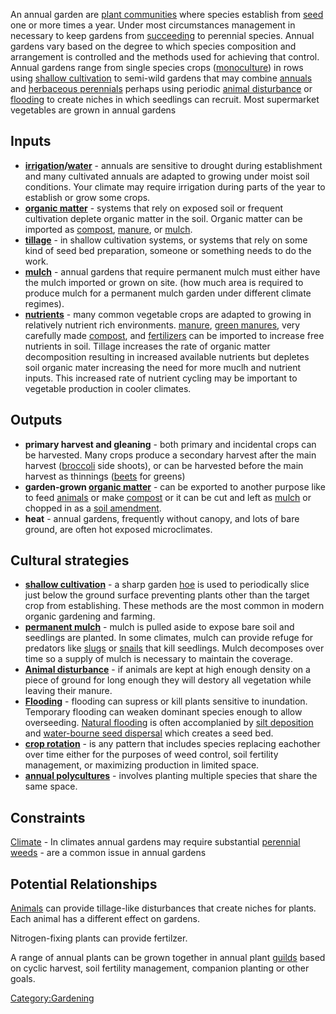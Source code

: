An annual garden are [[plant communities]] where species establish from [[seed]] one or more times a year. Under most circumstances management in necessary to keep gardens from [[succession|succeeding]] to perennial species. Annual gardens vary based on the degree to which species composition and arrangement is controlled and the methods used for achieving that control. Annual gardens range from single species crops ([[monoculture]]) in rows using [[shallow cultivation]] to semi-wild gardens that may combine [[annuals]] and [[herbaceous perennials]] perhaps using periodic [[animal disturbance]] or [[flooding]] to create niches in which seedlings can recruit. Most supermarket vegetables are grown in annual gardens

== Inputs ==

*'''[[irrigation]]/[[water]]''' - annuals are sensitive to drought during establishment and many cultivated annuals are adapted to growing under moist soil conditions. Your climate may require irrigation during parts of the year to establish or grow some crops.
*'''[[organic matter]]''' - systems that rely on exposed soil or frequent cultivation deplete organic matter in the soil. Organic matter can be imported as [[compost]], [[manure]], or [[mulch]].
*'''[[tillage]]''' - in shallow cultivation systems, or systems that rely on some kind of seed bed preparation, someone or something needs to do the work.
*'''[[mulch]]''' - annual gardens that require permanent mulch must either have the mulch imported or grown on site. (how much area is required to produce mulch for a permanent mulch garden under different climate regimes).
*'''[[nutrients]]''' - many common vegetable crops are adapted to growing in relatively nutrient rich environments. [[manure]], [[green manure]]s, very carefully made [[compost]], and [[fertilizer]]s can be imported to increase free nutrients in soil. Tillage increases the rate of organic matter decomposition resulting in increased available nutrients but depletes soil organic mater increasing the need for more muclh and nutrient inputs. This increased rate of nutrient cycling may be important to vegetable production in cooler climates. 

== Outputs ==

*'''primary harvest and gleaning''' - both primary and incidental crops can be harvested. Many crops produce a secondary harvest after the main harvest ([[broccoli]] side shoots), or can be harvested before the main harvest as thinnings ([[beets]] for greens)
*'''garden-grown [[organic matter]]''' - can be exported to another purpose like to feed [[animal]]s or make [[compost]] or it can be cut and left as [[mulch]] or chopped in as a [[soil amendment]].
*'''heat''' - annual gardens, frequently without canopy, and lots of bare ground, are often hot exposed microclimates. 

== Cultural strategies ==

*'''[[shallow cultivation]]''' - a sharp garden [[hoe]] is used to periodically slice just below the ground surface preventing plants other than the target crop from establishing. These methods are the most common in modern organic gardening and farming.
*'''[[permanent mulch]]''' - mulch is pulled aside to expose bare soil and seedlings are planted. In some climates, mulch can provide refuge for predators like [[slugs]] or [[snails]] that kill seedlings. Mulch decomposes over time so a supply of mulch is necessary to maintain the coverage.
*'''[[Animal disturbance]]''' - if animals are kept at high enough density on a piece of ground for long enough they will destory all vegetation while leaving their manure.
*'''[[Flooding]]''' - flooding can supress or kill plants sensitive to inundation. Temporary flooding can weaken dominant species enough to allow overseeding. [[Natural flooding]] is often accomplanied by [[silt deposition]] and [[water-bourne seed dispersal]] which creates a seed bed. 
*'''[[crop rotation]]''' - is any pattern that includes species replacing eachother over time either for the purposes of weed control, soil fertility management, or maximizing production in limited space.
*'''[[annual polycultures]]''' - involves planting multiple species that share the same space. 

== Constraints ==

[[Climate]] - In climates annual gardens may require substantial [[perennial weeds]] - are a common issue in annual gardens

== Potential Relationships ==

[[Animals]] can provide tillage-like disturbances that create niches for plants. Each animal has a different effect on gardens.

Nitrogen-fixing plants can provide fertilzer.

A range of annual plants can be grown together in annual plant [[guilds]] based on cyclic harvest, soil fertility management, companion planting or other goals.

{{PermacultureInfo|Annual gardens}}
[[Category:Gardening]]